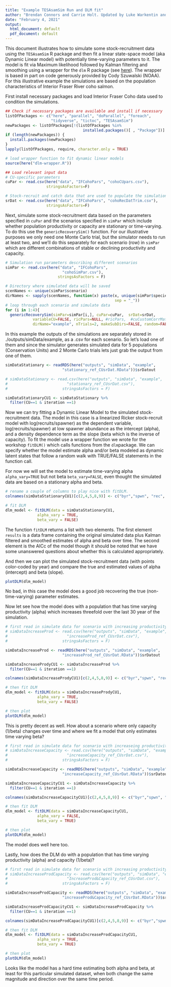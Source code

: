 ```yaml
---
title: "Example TESAsamSim Run and DLM fit"
author: "Brendan Connors and Carrie Holt. Updated by Luke Warkentin and Robyn Forrest"
date: "February 4, 2021"
output:
  html_document: default
  pdf_document: default
---
```


This document illustrates how to simulate some stock-recruitment data using the `TESAsamSim` R package and then fit a linear state-space model (aka Dynamic Linear model) with potentially time-varying parameters to it. The model is fit via Maximum likelihood followed by Kalman filtering and smoothing using a wrapper for the `dlm` R package (see [here](https://cran.r-project.org/web/packages/dlm/index.html)). The wrapper is based in part on code generously provided by Cody Szuwalski (NOAA). For this illustrative example the simulations are based on the population characteristics of Interior Fraser River coho salmon.


First install necessary packages and load Interior Fraser Coho data used to condition the simulations. 
```r
## Check if necessary packages are available and install if necessary
listOfPackages <- c("here", "parallel", "doParallel", "foreach", 
                    "tidyverse", "tictoc", "TESAsamSim")
newPackages <- listOfPackages[!(listOfPackages %in% 
                                  installed.packages()[ , "Package"])]
if (length(newPackages)) {
  install.packages(newPackages)
}
lapply(listOfPackages, require, character.only = TRUE)

# load wrapper function to fit dynamic linear models
source(here("dlm-wrapper.R"))

## Load relevant input data
# CU-specific parameters
cuPar <- read.csv(here("data", "IFCohoPars", "cohoCUpars.csv"),
                  stringsAsFactors=F)

# Stock-recruit and catch data that are used to populate the simulation priming/conditioning period
srDat <- read.csv(here("data", "IFCohoPars", "cohoRecDatTrim.csv"),
                  stringsAsFactors=F)

```

Next, simulate some stock-recruitment data based on the parameters specified in `cuPar` and the scenarios specified in `simPar` which include whether population productivity or capacity are stationary or time-varying. To do this  use the `genericRecoverySim()` function. For our illustrative purposes we only need one Monte Carlo trial, but the simulator needs to run at least two, and we'll do this separately for each scenario (row) in `simPar` which are different combinations of stable or declining productivity and capacity.

```r
# Simulation run parameters describing different scenarios
simPar <- read.csv(here("data", "IFCohoPars",
                         "cohoSimPar.csv"),
                       stringsAsFactors = F)

# Directory where simulated data will be saved
scenNames <- unique(simPar$scenario)
dirNames <- sapply(scenNames, function(x) paste(x, unique(simPar$species),
                                                sep = "_"))
# loop through each scenario and simulate data
for (i in 1:4){
  genericRecoverySim(simPar=simPar[i,], cuPar=cuPar,  srDat=srDat,
            variableCU=FALSE, ricPars=NULL, #ricPars,  #cuCustomCorrMat = cuCustomCorrMat,
            dirName="example", nTrials=2, makeSubDirs=FALSE, random=FALSE)}


```

In this example the outputs of the simulations are separately stored in ./outputs/simData/example, as a .csv for each scenario. So let's load one of them and since the simulator generates simulated data for 5 populations (Conservation Units) and 2 Monte Carlo trials lets just grab the output from one of them.

```r
simDataStationary <- readRDS(here("outputs", "simData", "example",
                         "stationary_ref_CUsrDat.RData"))$srDatout

# simDataStationary <- read.csv(here("outputs", "simData", "example",
#                          "stationary_ref_CUsrDat.csv"),
#                        stringsAsFactors = F)

simDataStationaryCU1 <- simDataStationary %>% 
  filter(CU==1 & iteration ==1)

```
Now we can try fitting a Dynamic Linear Model to the simulated stock-recruitment data. The model in this case is a linearized Ricker stock-recruit model with log(recruits/spawner) as the dependent variable, log(recruits/spawner) at low spawner abundance as the intercept (alpha), and a density dependence term as the slope (beta which is the inverse of capacity). To fit the model use a wrapper function we wrote for the workshop `fitDLM()` which calls functions from the `dlm`package. We can specify whether the model estimate alpha and/or beta modeled as dynamic latent states that follow a random walk with TRUE/FALSE statements in the function call. 

For now we will set the model to estimate time-varying alpha `alpha_vary=TRUE` but not beta `beta_vary=FALSE`, even thought the simulated data are based on a stationary alpha and beta.

```r
# rename a couple of columns to play nice with fitDLM. 
colnames(simDataStationaryCU1)[c(2,4,5,8,9)] <- c("byr","spwn", "rec", "alpha_true", "beta_true")

# fit DLM
dlm_model <- fitDLM(data = simDataStationaryCU1,
              alpha_vary = TRUE,
              beta_vary = FALSE)

```

The function `fitDLM` returns a list with two elements. The first element `results` is a data frame containing the original simulated data plus Kalman filtered and smoothed estimates of alpha and beta over time. The second element is the AICc of the model though it should be noted that we have some unanswered questions about whether this is calculated appropriately.  

And then we can plot the simulated stock-recruitment data (with points color-coded by year) and compare the true and estimated values of alpha (intercept) and beta (slope). 

```r
plotDLM(dlm_model)
```

No bad, in this case the model does a good job recovering the true (non-time-varying) parameter estimates. 

Now let see how the model does with a population that has time varying productivity (alpha) which increases threefold over the last 30 year of the simulation. 

```r

# first read in simulate data for scenario with increasing productivity
# simDataIncreaseProd <- read.csv(here("outputs", "simData", "example",
#                          "increaseProd_ref_CUsrDat.csv"),
#                        stringsAsFactors = F)

simDataIncreaseProd <- readRDS(here("outputs", "simData", "example",
                         "increaseProd_ref_CUsrDat.RData"))$srDatout

simDataIncreaseProdyCU1 <- simDataIncreaseProd %>% 
  filter(CU==1 & iteration ==1)

colnames(simDataIncreaseProdyCU1)[c(2,4,5,8,9)] <- c("byr","spwn", "rec", "alpha_true", "beta_true")

# then fit DLM
dlm_model <- fitDLM(data = simDataIncreaseProdyCU1,
              alpha_vary = TRUE,
              beta_vary = FALSE)

# then plot
plotDLM(dlm_model)
```

This is pretty decent as well. How about a scenario where only capacity (1/beta) changes over time and where we fit a model that only estimates time varying beta?  

```r

# first read in simulate data for scenario with increaseing productivity
# simDataIncreaseCapacity <- read.csv(here("outputs", "simData", "example",
#                          "increaseCapacity_ref_CUsrDat.csv"),
#                        stringsAsFactors = F)

simDataIncreaseCapacity <- readRDS(here("outputs", "simData", "example",
                         "increaseCapacity_ref_CUsrDat.RData"))$srDatout

simDataIncreaseCapacityCU1 <- simDataIncreaseCapacity %>% 
  filter(CU==1 & iteration ==1)

colnames(simDataIncreaseCapacityCU1)[c(2,4,5,8,9)] <- c("byr","spwn", "rec", "alpha_true", "beta_true")

# then fit DLM
dlm_model <- fitDLM(data = simDataIncreaseCapacityCU1,
              alpha_vary = FALSE,
              beta_vary = TRUE)

# then plot
plotDLM(dlm_model)
```

The model does well here too. 

Lastly, how does the DLM do with a population that has time varying productivity (alpha) and capacity (1/beta)?  

```r

# first read in simulate data for scenario with increasing productivity and capacity
# simDataIncreaseProdCapacity <- read.csv(here("outputs", "simData", "example",
#                          "IncreaseProd&Capacity_ref_CUsrDat.csv"),
#                        stringsAsFactors = F)

simDataIncreaseProdCapacity <- readRDS(here("outputs", "simData", "example",
                         "increaseProd&Capacity_ref_CUsrDat.RData"))$srDatout

simDataIncreaseProdCapacityCU1 <- simDataIncreaseProdCapacity %>% 
  filter(CU==1 & iteration ==1)

colnames(simDataIncreaseProdCapacityCU1)[c(2,4,5,8,9)] <- c("byr","spwn", "rec", "alpha_true", "beta_true")

# then fit DLM
dlm_model <- fitDLM(data = simDataIncreaseProdCapacityCU1,
              alpha_vary = TRUE,
              beta_vary = TRUE)

# then plot
plotDLM(dlm_model)
```

Looks like the model has a hard time estimating both alpha and beta, at least for this particular simulated dataset, when both change the same magnitude and direction over the same time period.  






















